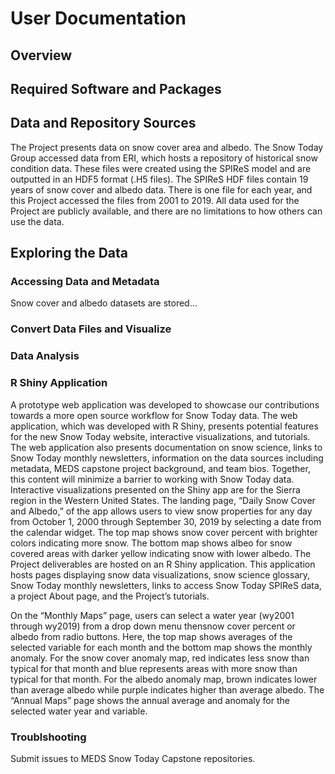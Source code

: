 # User Documentation {#userdoc}

## Overview


## Required Software and Packages


## Data and Repository Sources

The Project presents data on snow cover area and albedo. The Snow Today Group accessed data from ERI, which hosts a repository of historical snow condition data. These files were created using the SPIReS model and are outputted in an HDF5 format (.H5 files). The SPIReS HDF files contain 19 years of snow cover and albedo data. There is one file for each year, and this Project accessed the files from 2001 to 2019. All data used for the Project are publicly available, and there are no limitations to how others can use the data. 


## Exploring the Data

### Accessing Data and Metadata

Snow cover and albedo datasets are stored...

### Convert Data Files and Visualize



### Data Analysis


### R Shiny Application 

A prototype web application was developed to showcase our contributions towards a more open source workflow for Snow Today data. The web application, which was developed with R Shiny, presents potential features for the new Snow Today website, interactive visualizations, and tutorials. The web application also presents documentation on snow science, links to Snow Today monthly newsletters, information on the data sources including metadata, MEDS capstone project background, and team bios. Together, this content will minimize a barrier to working with Snow Today data.
Interactive visualizations presented on the Shiny app are for the Sierra region in the Western United States. The landing page, “Daily Snow Cover and Albedo,” of the app allows users to view snow properties for any day from October 1, 2000 through September 30, 2019 by selecting a date from the calendar widget. The top map shows snow cover percent with brighter colors indicating more snow. The bottom map shows albeo for snow covered areas with darker yellow indicating snow with lower albedo.
The Project deliverables are hosted on an R Shiny application. This application hosts pages displaying snow data visualizations, snow science glossary, Snow Today monthly newsletters, links to access Snow Today SPIReS data, a project About page, and the Project’s tutorials. 

On the “Monthly Maps” page, users can select a water year (wy2001 through wy2019) from a drop down menu thensnow cover percent or albedo from radio buttons. Here, the top map shows averages of the selected variable for each month and the bottom map shows the monthly anomaly. For the snow cover anomaly map, red indicates less snow than typical for that month and blue represents areas with more snow than typical for that month. For the albedo anomaly map, brown indicates lower than average albedo while purple indicates higher than average albedo. The “Annual Maps” page shows the annual average and anomaly for the selected water year and variable.


### Troublshooting

Submit issues to MEDS Snow Today Capstone repositories.









